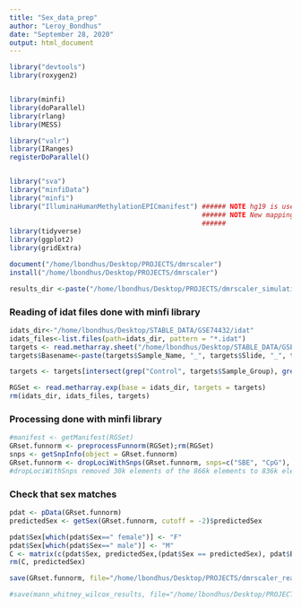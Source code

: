 ```yaml
---
title: "Sex_data_prep"
author: "Leroy_Bondhus"
date: "September 28, 2020"
output: html_document
---
```


```r
library("devtools")
library(roxygen2)


library(minfi)
library(doParallel)
library(rlang)
library(MESS)

library("valr")
library(IRanges)
registerDoParallel()


library("sva")
library("minfiData")
library("minfi")
library("IlluminaHumanMethylationEPICmanifest") ###### NOTE hg19 is used IlluminaHumanMethylation450kanno.ilmn.hg19
                                                ###### NOTE New mapping is used:
                                                ######                   IlluminaHumanMethylationEPICanno.ilm10b4.hg19
library(tidyverse)
library(ggplot2)
library(gridExtra)

document("/home/lbondhus/Desktop/PROJECTS/dmrscaler")
install("/home/lbondhus/Desktop/PROJECTS/dmrscaler")

results_dir <-paste("/home/lbondhus/Desktop/PROJECTS/dmrscaler_simulation/results/")
```


###  Reading of idat files done with minfi library ###
```r
idats_dir<-"/home/lbondhus/Desktop/STABLE_DATA/GSE74432/idat"
idats_files<-list.files(path=idats_dir, pattern = "*.idat")
targets <- read.metharray.sheet("/home/lbondhus/Desktop/STABLE_DATA/GSE74432/data_table/", pattern = "Formatted_Sample_Table", verbose = TRUE)
targets$Basename<-paste(targets$Sample_Name, "_", targets$Slide, "_", targets$Array, sep = "")

targets <- targets[intersect(grep("Control", targets$Sample_Group), grep("blood", targets$X) ),]

RGSet <- read.metharray.exp(base = idats_dir, targets = targets)
rm(idats_dir, idats_files, targets)
```

###  Processing done with minfi library  ###
```r
#manifest <- getManifest(RGSet)
GRset.funnorm <- preprocessFunnorm(RGSet);rm(RGSet)
snps <- getSnpInfo(object = GRset.funnorm)
GRset.funnorm <- dropLociWithSnps(GRset.funnorm, snps=c("SBE", "CpG"), maf=0);rm(snps)
#dropLociWithSnps removed 30k elements of the 866k elements to 836k elements
```

### Check that sex matches ###
```r
pdat <- pData(GRset.funnorm)
predictedSex <- getSex(GRset.funnorm, cutoff = -2)$predictedSex

pdat$Sex[which(pdat$Sex==" female")] <- "F"
pdat$Sex[which(pdat$Sex==" male")] <- "M"
C <- matrix(c(pdat$Sex, predictedSex,(pdat$Sex == predictedSex), pdat$Basename), nrow = length(pdat$Sex), ncol=4);C
rm(C, predictedSex)
```


```r
save(GRset.funnorm, file="/home/lbondhus/Desktop/PROJECTS/dmrscaler_real_data/intermediate_data/With_X_Sotos_GRset.funnorm.Rdata")

#save(mann_whitney_wilcox_results, file="/home/lbondhus/Desktop/PROJECTS/KAT6A_DNA_methylation_project/intermediate_data/mann_whitney_wilcox_results_NEW.Rdata")
```
